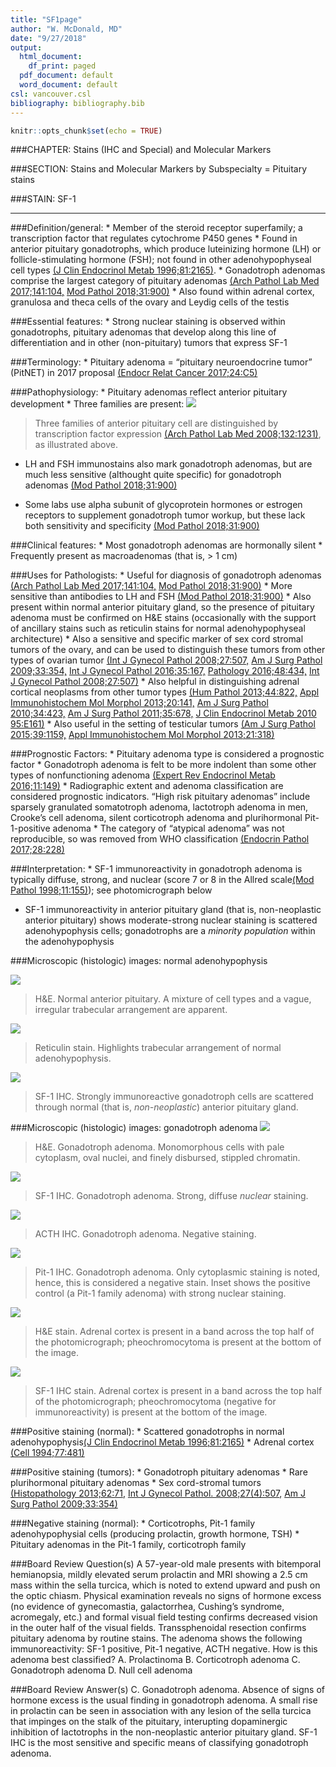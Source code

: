 ```yaml
---
title: "SF1page"
author: "W. McDonald, MD"
date: "9/27/2018"
output:
  html_document:
    df_print: paged
  pdf_document: default
  word_document: default
csl: vancouver.csl
bibliography: bibliography.bib
---
```


```r
knitr::opts_chunk$set(echo = TRUE)
```

###CHAPTER: Stains (IHC and Special) and Molecular Markers

###SECTION: Stains and Molecular Markers by Subspecialty = Pituitary stains

###STAIN: SF-1

***

###Definition/general:
* Member of the steroid receptor superfamily; a transcription factor that regulates cytochrome P450 genes
* Found in anterior pituitary gonadotrophs, which produce luteinizing hormone (LH) or follicle-stimulating hormone (FSH); not found in other adenohypophyseal cell types [(J Clin Endocrinol Metab 1996;81:2165)](https://www.ncbi.nlm.nih.gov/pubmed/8964846).
* Gonadotroph adenomas comprise the largest category of pituitary adenomas [(Arch Pathol Lab Med 2017;141:104,](https://www.ncbi.nlm.nih.gov/pubmed/27227698) [ Mod Pathol 2018;31:900)](https://www.ncbi.nlm.nih.gov/pubmed/29434339)
* Also found within adrenal cortex, granulosa and theca cells of the ovary and Leydig cells of the testis 

###Essential features:
*	Strong nuclear staining is observed within gonadotrophs, pituitary adenomas that develop along this line of differentiation and in other (non-pituitary) tumors that express SF-1

###Terminology:
*	Pituitary adenoma = “pituitary neuroendocrine tumor”  (PitNET) in 2017 proposal [(Endocr Relat Cancer 2017;24:C5)](https://www.ncbi.nlm.nih.gov/pubmed/28264912)

###Pathophysiology:
*	Pituitary adenomas reflect anterior pituitary development
* Three families are present:
![](photos/Slide1.jpeg)

> Three families of anterior pituitary cell are distinguished by transcription factor expression [(Arch Pathol Lab Med 2008;132:1231)](https://www.ncbi.nlm.nih.gov/pubmed/18684022), as illustrated above. 

*	LH and FSH immunostains also mark gonadotroph adenomas, but are much less sensitive (althought quite specific) for gonadotroph adenomas [(Mod Pathol 2018;31:900)](https://www.ncbi.nlm.nih.gov/pubmed/29434339)

* Some labs use alpha subunit of glycoprotein hormones or estrogen receptors to supplement gonadotroph tumor workup, but these lack both sensitivity and specificity [(Mod Pathol 2018;31:900)](https://www.ncbi.nlm.nih.gov/pubmed/29434339)

###Clinical features: 
*	Most gonadotroph adenomas are hormonally silent
*	Frequently present as macroadenomas (that is, > 1 cm)

###Uses for Pathologists:
*	Useful for diagnosis of gonadotroph adenomas [(Arch Pathol Lab Med 2017;141:104,](https://www.ncbi.nlm.nih.gov/pubmed/27227698) [ Mod Pathol 2018;31:900)](https://www.ncbi.nlm.nih.gov/pubmed/29434339) 
*	More sensitive than antibodies to LH and FSH [(Mod Pathol 2018;31:900)](https://www.ncbi.nlm.nih.gov/pubmed/29434339) 
*	Also present within normal anterior pituitary gland, so the presence of pituitary adenoma must be confirmed on H&E stains (occasionally with the support of ancillary stains such as reticulin stains for normal adenohypophyseal architecture)
*	Also a sensitive and specific marker of sex cord stromal tumors of the ovary, and can be used to distinguish these tumors from other types of ovarian tumor [(Int J Gynecol Pathol 2008;27:507,](https://www.ncbi.nlm.nih.gov/pubmed/18753972) [ Am J Surg Pathol 2009;33:354,](https://www.ncbi.nlm.nih.gov/pubmed/19033865)
[ Int J Gynecol Pathol 2016;35:167,](https://www.ncbi.nlm.nih.gov/pubmed/26352548) [ Pathology 2016;48:434,](https://www.ncbi.nlm.nih.gov/pubmed/27311867) [ Int J Gynecol Pathol 2008;27:507)](https://www.ncbi.nlm.nih.gov/pubmed/18753972)
* Also helpful in distinguishing adrenal cortical neoplasms from other tumor types [(Hum Pathol 2013;44:822,](https://www.ncbi.nlm.nih.gov/pubmed/23158211) [ Appl Immunohistochem Mol Morphol 2013;20:141,](https://www.ncbi.nlm.nih.gov/pubmed/22553814) [ Am J Surg Pathol 2010;34:423,](https://www.ncbi.nlm.nih.gov/pubmed/20154585) [ Am J Surg Pathol 2011;35:678,](https://www.ncbi.nlm.nih.gov/pubmed/21490444) [ J Clin Endocrinol Metab 2010 95:E161)](https://www.ncbi.nlm.nih.gov/pubmed/20660055)
* Also useful in the setting of testicular tumors [(Am J Surg Pathol 2015;39:1159,](https://www.ncbi.nlm.nih.gov/pubmed/26076062) [ Appl Immunohistochem Mol Morphol 2013;21:318)](https://www.ncbi.nlm.nih.gov/pubmed/23165333)

###Prognostic Factors:
*	Pituitary adenoma type is considered a prognostic factor
* Gonadotroph adenoma is felt to be more indolent than some other types of nonfunctioning adenoma [(Expert Rev Endocrinol Metab 2016;11:149)](https://www.ncbi.nlm.nih.gov/pubmed/30058871)
*	Radiographic extent and adenoma classification are considered prognostic indicators. "High risk pituitary adenomas" include sparsely granulated somatotroph adenoma, lactotroph adenoma in men, Crooke's cell adenoma, silent corticotroph adenoma and plurihormonal Pit-1-positive adenoma 
* The category of "atypical adenoma" was not reproducible, so was removed from WHO classification [(Endocrin Pathol 2017;28:228)](https://www.ncbi.nlm.nih.gov/pubmed/28766057)

###Interpretation: 
* SF-1 immunoreactivity in gonadotroph adenoma is typically diffuse, strong, and nuclear (score 7 or 8 in the Allred scale[(Mod Pathol 1998;11:155)](https://www.ncbi.nlm.nih.gov/pubmed/9504686)); see photomicrograph below

* SF-1 immunoreactivity in anterior pituitary gland (that is, non-neoplastic anterior pituitary) shows moderate-strong nuclear staining is scattered adenohypophysis cells; gonadotrophs are a *minority population* within the adenohypophysis

###Microscopic (histologic) images: normal adenohypophysis

  ![](photos/HE.NormalAntPit.jpg)
  
  > H&E. Normal anterior pituitary. A mixture of cell types and a vague, irregular trabecular arrangement are apparent. 
  
 ![](photos/retic.NormalAntPit.jpg)
 
 > Reticulin stain. Highlights trabecular arrangement of normal adenohypophysis. 
 
  ![](photos/SF1.NormalAntPit.jpg)
  
  > SF-1 IHC. Strongly immunoreactive gonadotroph cells are scattered through normal (that is, *non-neoplastic*) anterior pituitary gland. 


###Microscopic (histologic) images: gonadotroph adenoma
![](photos/gonadotroph_HE.jpg)

> H&E. Gonadotroph adenoma. Monomorphous cells with pale cytoplasm, oval nuclei, and finely disbursed, stippled chromatin.

![](photos/SF1_gonadotrophs.jpg)

> SF-1 IHC. Gonadotroph adenoma. Strong, diffuse *nuclear* staining.

![](photos/ACTH_IHC.jpg)

> ACTH IHC. Gonadotroph adenoma. Negative staining.


  ![](photos/Pit1_IHC_withPosContrl.jpg)
  
> Pit-1 IHC. Gonadotroph adenoma. Only cytoplasmic staining is noted, hence, this is considered a negative stain. Inset shows the positive control (a Pit-1 family adenoma) with strong nuclear staining. 

  ![](photos/S18-043745.pheochromocytoma.nlAdrenalCortexHE.100x.jpg)

> H&E stain. Adrenal cortex is present in a band across the top half of the photomicrograph; pheochromocytoma is present at the bottom of the image. 

  ![](photos/S18-043745.pheochromocytoma.nlAdrenalCortexSF1.100x.jpg)

> SF-1 IHC stain. Adrenal cortex is present in a band across the top half of the photomicrograph; pheochromocytoma (negative for immunoreactivity) is present at the bottom of the image. 

###Positive staining (normal):
* Scattered gonadotrophs in normal adenohypophysis[(J Clin Endocrinol Metab 1996;81:2165)](https://www.ncbi.nlm.nih.gov/pubmed/8964846)
* Adrenal cortex [(Cell 1994;77:481)](https://www.ncbi.nlm.nih.gov/pubmed/%208187173)

###Positive staining (tumors):
* Gonadotroph pituitary adenomas
* Rare plurihormonal pituitary adenomas
* Sex cord-stromal tumors [(Histopathology 2013;62:71](https://www.ncbi.nlm.nih.gov/pubmed/23240671), [Int J Gynecol Pathol. 2008;27(4):507](https://www.ncbi.nlm.nih.gov/pubmed/18753972), [Am J Surg Pathol 2009;33:354)](https://www.ncbi.nlm.nih.gov/pubmed/19033865)

###Negative staining (normal):
* Corticotrophs, Pit-1 family adenohypophysial cells (producing prolactin, growth hormone, TSH)
* Pituitary adenomas in the Pit-1 family, corticotroph family

###Board Review Question(s)
A 57-year-old male presents with bitemporal hemianopsia, mildly elevated serum prolactin and MRI showing a 2.5 cm mass within the sella turcica, which is noted to extend upward and push on the optic chiasm. Physical examination reveals no signs of hormone excess (no evidence of gynecomastia, galactorrhea, Cushing's syndrome, acromegaly, etc.) and formal visual field testing confirms decreased vision in the outer half of the visual fields. Transsphenoidal resection confirms pituitary adenoma by routine stains. The adenoma shows the following immunoreactivity: SF-1 positive, Pit-1 negative, ACTH negative. 
How is this adenoma best classified?
A. Prolactinoma
B. Corticotroph adenoma
C. Gonadotroph adenoma
D. Null cell adenoma

###Board Review Answer(s)
C. Gonadotroph adenoma. Absence of signs of hormone excess is the usual finding in gonadotroph adenoma. A small rise in prolactin can be seen in association with any lesion of the sella turcica that impinges on the stalk of the pituitary, interupting dopaminergic inhibition of lactotrophs in the non-neoplastic anterior pituitary gland. SF-1 IHC is the most sensitive and specific means of classifying gonadotroph adenoma. 


